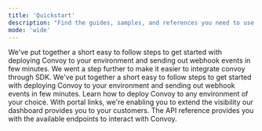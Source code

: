 ```yaml
---
title: 'Quickstart'
description: "Find the guides, samples, and references you need to use Convoy to start sending out and receiving webhook events as fast as possible."
mode: 'wide'
---
```


<CardGroup cols={2}>
  <Card title="Overview" icon="book-open-cover" href="/configurations/configuration">
    We've put together a short easy to follow steps to get started with
    deploying Convoy to your environment and sending out webhook events in few
    minutes.
  </Card>
  <Card title="SDK" icon="toolbox" href="/sdk/sdk">
    We went a step further to make it easier to integrate convoy through SDK.
  </Card>
  <Card title="Configuration" icon="toolbox" href="/configurations/configuration">
    We've put together a short easy to follow steps to get started with
    deploying Convoy to your environment and sending out webhook events in few
    minutes.
  </Card>
  <Card title="Deployment" icon="toolbox" href="/deployment/install-convoy">
    Learn how to deploy Convoy to any environment of your choice.
  </Card>
  <Card title="Portal Links" icon="toolbox" href="/product-manual/portal-links">
    With portal links, we're enabling you to extend the visibility our dashboard
    provides you to your customers.
  </Card>
  <Card title="API Reference" icon="toolbox" href="/api-reference/welcome">
    The API reference provides you with the available endpoints to interact with
    Convoy.
  </Card>
</CardGroup>
